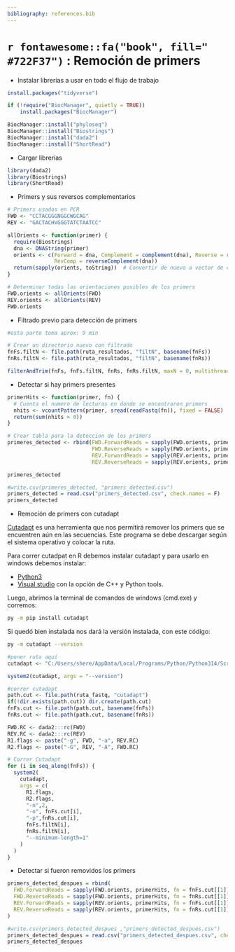 ```yaml
---
bibliography: references.bib
---
```



# `r fontawesome::fa("book", fill=" #722F37")` : Remoción de primers 

- Instalar librerías a usar en todo el flujo de trabajo

```r
install.packages("tidyverse")

if (!require("BiocManager", quietly = TRUE))
    install.packages("BiocManager")

BiocManager::install("phyloseq")
BiocManager::install("Biostrings")
BiocManager::install("dada2")
BiocManager::install("ShortRead")

```


- Cargar librerías

```r
library(dada2)
library(Biostrings)
library(ShortRead)
```

- Primers y sus reversos complementarios

```r
# Primers usados en PCR
FWD <- "CCTACGGGNGGCWGCAG"
REV <- "GACTACHVGGGTATCTAATCC"

allOrients <- function(primer) {
  require(Biostrings)
  dna <- DNAString(primer) 
  orients <- c(Forward = dna, Complement = complement(dna), Reverse = reverse(dna), 
               RevComp = reverseComplement(dna))
  return(sapply(orients, toString))  # Convertir de nuevo a vector de caracteres
}

# Determinar todas las orientaciones posibles de los primers
FWD.orients <- allOrients(FWD)
REV.orients <- allOrients(REV)
FWD.orients
```
- Filtrado previo para detección de primers

```r
#esta parte toma aprox: 9 min

# Crear un directorio nuevo con filtrado 
fnFs.filtN <- file.path(ruta_resultados, "filtN", basename(fnFs)) 
fnRs.filtN <- file.path(ruta_resultados, "filtN", basename(fnRs))

filterAndTrim(fnFs, fnFs.filtN, fnRs, fnRs.filtN, maxN = 0, multithread = TRUE)
```

- Detectar si hay primers presentes 

```r
primerHits <- function(primer, fn) {
  # Cuenta el numero de lecturas en donde se encontraron primers
  nhits <- vcountPattern(primer, sread(readFastq(fn)), fixed = FALSE)
  return(sum(nhits > 0))
}

# Crear tabla para la deteccion de los primers
primeres_detected <- rbind(FWD.ForwardReads = sapply(FWD.orients, primerHits, fn = fnFs.filtN[[1]]), 
                           FWD.ReverseReads = sapply(FWD.orients, primerHits, fn = fnRs.filtN[[1]]), 
                           REV.ForwardReads = sapply(REV.orients, primerHits, fn = fnFs.filtN[[1]]), 
                           REV.ReverseReads = sapply(REV.orients, primerHits, fn = fnRs.filtN[[1]]))

primeres_detected

```
```r
#write.csv(primeres_detected, "primers_detected.csv")
primers_detected = read.csv("primers_detected.csv", check.names = F)
primers_detected
```


- Remoción de primers con cutadapt

[Cutadapt](liga) es una herramienta que nos permitirá remover los primers que se encuentren aún en las secuencias.
Este programa se debe descargar según el sistema operativo y colocar la ruta.

Para correr cutadpat en R debemos instalar cutadapt y para usarlo en windows debemos instalar:

- [Python3](https://www.python.org/downloads/release/python-3115/)
- [Visual studio](https://visualstudio.microsoft.com/es/downloads/) con la opción de C++ y Python tools.

Luego, abrimos la terminal de comandos de windows (cmd.exe) y corremos:
```bash
py -m pip install cutadapt
```

Si quedó bien instalada nos dará la versión instalada, con este código:

```bash
py -m cutadapt --version
```

```r
#poner ruta aquí
cutadapt <- "C:/Users/shere/AppData/Local/Programs/Python/Python314/Scripts/cutadapt.exe" # en mi pc está aquí

system2(cutadapt, args = "--version") 
```


```r
#correr cutadapt
path.cut <- file.path(ruta_fastq, "cutadapt")
if(!dir.exists(path.cut)) dir.create(path.cut)
fnFs.cut <- file.path(path.cut, basename(fnFs))
fnRs.cut <- file.path(path.cut, basename(fnRs))

FWD.RC <- dada2:::rc(FWD)
REV.RC <- dada2:::rc(REV)
R1.flags <- paste("-g", FWD, "-a", REV.RC) 
R2.flags <- paste("-G", REV, "-A", FWD.RC) 

# Correr Cutadapt
for (i in seq_along(fnFs)) {
  system2(
    cutadapt,
    args = c(
      R1.flags,
      R2.flags,
      "-n",2,
      "-o", fnFs.cut[i],
      "-p",fnRs.cut[i],
      fnFs.filtN[i],
      fnRs.filtN[i],
      "--minimum-length=1"
    )
  ) 
}
```

- Detectar si fueron removidos los primers

```r
primers_detected_despues = rbind(
  FWD.ForwardReads = sapply(FWD.orients, primerHits, fn = fnFs.cut[[1]]),
  FWD.ReverseReads = sapply(FWD.orients, primerHits, fn = fnRs.cut[[1]]),
  REV.ForwardReads = sapply(REV.orients, primerHits, fn = fnFs.cut[[1]]),
  REV.ReverseReads = sapply(REV.orients, primerHits, fn = fnRs.cut[[1]])
)


```

```r
#write.csv(primers_detected_despues ,"primers_detected_despues.csv")
primers_detected_despues = read.csv("primers_detected_despues.csv", check.names = F)
primers_detected_despues 
```




